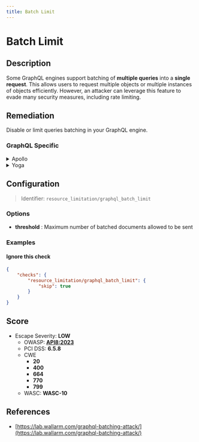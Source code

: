 ```yaml
---
title: Batch Limit
---
```


# Batch Limit

## Description

Some GraphQL engines support batching of **multiple queries** into a **single request**. This allows users to request multiple objects or multiple instances of objects efficiently.
However, an attacker can leverage this feature to evade many security measures, including rate limiting.


## Remediation

Disable or limit queries batching in your GraphQL engine.



### GraphQL Specific

<details>
    <summary>Apollo</summary>

Disable query batching in `ApolloServer` constructor options. Install our open source package [GraphQL Armor](https://github.com/Escape-Technologies/graphql-armor) for Apollo.Otherwise, you can switch off batching in the `ApolloServer` constructor options.```javascriptconst server = new ApolloServer({  ...  allowBatchedHttpRequests: false,)}```Source: <https://www.apollographql.com/docs/apollo-server/requests/#batching>

</details>

<details>
    <summary>Yoga</summary>

Install our open source package [GraphQL Armor](https://escape.tech/graphql-armor/docs/getting-started) for Yoga.

</details>

## Configuration

> Identifier: `resource_limitation/graphql_batch_limit`

### Options

- **threshold** : Maximum number of batched documents allowed to be sent
  



### Examples



#### Ignore this check

```json
{
    "checks": {
        "resource_limitation/graphql_batch_limit": {
            "skip": true
        }
    }
}
```




## Score

- Escape Severity: **<span className="low-severity">LOW</span>**
  - OWASP: **[API8:2023](https://github.com/OWASP/API-Security/blob/master/editions/2023/en/0xa8-security-misconfiguration.md)**
  - PCI DSS: **6.5.8**
  - CWE
    - **20**
    - **400**
    - **664**
    - **770**
    - **799**
  - WASC: **WASC-10**
  
  






## References

- [https://lab.wallarm.com/graphql-batching-attack/](https://lab.wallarm.com/graphql-batching-attack/)
  